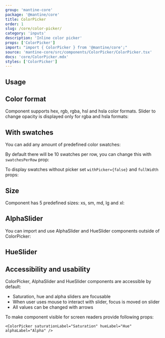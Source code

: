 ```yaml
---
group: 'mantine-core'
package: '@mantine/core'
title: ColorPicker
order: 1
slug: /core/color-picker/
category: 'inputs'
description: 'Inline color picker'
props: ['ColorPicker']
import: "import { ColorPicker } from '@mantine/core';"
source: 'mantine-core/src/components/ColorPicker/ColorPicker.tsx'
docs: 'core/ColorPicker.mdx'
styles: ['ColorPicker']
---
```



## Usage

<Demo data={ColorPickerDemos.usage} />

## Color format

Component supports hex, rgb, rgba, hsl and hsla color formats.
Slider to change opacity is displayed only for rgba and hsla formats:

<Demo data={ColorPickerDemos.formatsConfigurator} />

## With swatches

You can add any amount of predefined color swatches:

<Demo data={ColorPickerDemos.swatches} />

By default there will be 10 swatches per row, you can change this with `swatchesPerRow` prop:

<Demo data={ColorPickerDemos.swatchesConfigurator} />

To display swatches without picker set `withPicker={false}` and `fullWidth` props:

<Demo data={ColorPickerDemos.swatchesOnly} />

## Size

Component has 5 predefined sizes: xs, sm, md, lg and xl:

<Demo data={ColorPickerDemos.sizeConfigurator} />

## AlphaSlider

You can import and use AlphaSlider and HueSlider components outside of ColorPicker:

<Demo data={ColorPickerDemos.alphaConfigurator} />

## HueSlider

<Demo data={ColorPickerDemos.hueConfigurator} />

## Accessibility and usability

ColorPicker, AlphaSlider and HueSlider components are accessible by default:

- Saturation, hue and alpha sliders are focusable
- When user uses mouse to interact with slider, focus is moved on slider
- All values can be changed with arrows

To make component visible for screen readers provide following props:

```tsx
<ColorPicker saturationLabel="Saturation" hueLabel="Hue" alphaLabel="Alpha" />
```
